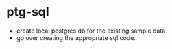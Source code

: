 # ptg-sql

* create local postgres db for the existing sample data 
* go over creating the appropriate sql code.
